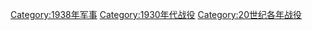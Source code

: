 [[Category:1938年军事|Category:1938年军事]]
[[Category:1930年代战役|Category:1930年代战役]]
[[Category:20世纪各年战役|Category:20世纪各年战役]]